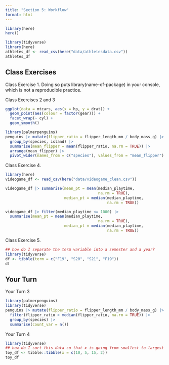 ```yaml
---
title: "Section 5: Workflow"
format: html
---
```


```r
library(here)
here()

library(tidyverse)
library(here)
athletes_df <- read_csv(here("data/athletesdata.csv"))
athletes_df
```

## Class Exercises 

Class Exercise 1. Doing so puts library(name-of-package) in your console, which is not a reproducible practice.

Class Exercises 2 and 3
```r
ggplot(data = mtcars, aes(x = hp, y = drat)) +
  geom_point(aes(colour = factor(gear))) +
  facet_wrap(~ cyl) +
  geom_smooth()
```

```r
library(palmerpenguins)
penguins |> mutate(flipper_ratio = flipper_length_mm / body_mass_g) |>
  group_by(species, island) |>
  summarise(mean_flipper = mean(flipper_ratio, na.rm = TRUE)) |>
  arrange(mean_flipper) |>
  pivot_wider(names_from = c("species"), values_from = "mean_flipper")
```

Class Exercise 4.

```r
library(here)
videogame_df <- read_csv(here("data/videogame_clean.csv"))

videogame_df |> summarise(mean_pt = mean(median_playtime, 
                                         na.rm = TRUE),
                          median_pt = median(median_playtime,
                                             na.rm = TRUE))

videogame_df |> filter(median_playtime <= 1000) |>
  summarise(mean_pt = mean(median_playtime, 
                                         na.rm = TRUE),
                          median_pt = median(median_playtime,
                                             na.rm = TRUE))
```

Class Exercise 5.

```r
## how do I separate the term variable into a semester and a year?
library(tidyverse)
df <- tibble(term = c("F19", "S20", "S21", "F19"))
df
```

## Your Turn

Your Turn 3

```r
library(palmerpenguins)
library(tidyverse)
penguins |> mutate(flipper_ratio = flipper_length_mm / body_mass_g) |>
  filter(flipper_ratio > median(flipper_ratio, na.rm = TRUE)) |>
  group_by(species) |>
  summarise(count_var = n())
```

Your Turn 4

```r
library(tidyverse)
## how do I sort this data so that x is going from smallest to largest
toy_df <- tibble::tibble(x = c(10, 5, 15, 2))
toy_df
```
